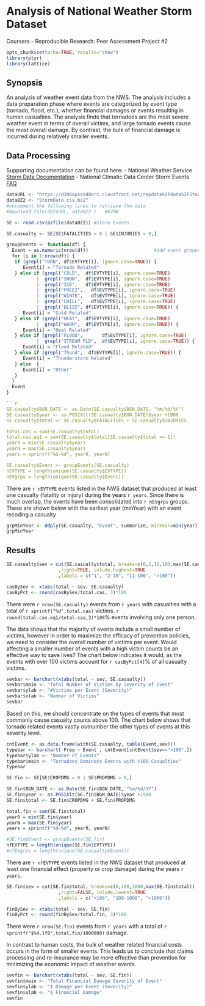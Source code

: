 Analysis of National Weather Storm Dataset
========================================================
Coursera - Reproducible Research: Peer Assessment Project #2

```r
opts_chunk$set(echo=TRUE, results="show")
library(plyr)
library(lattice)
```
## Synopsis

An analysis of weather event data from the NWS.  The analysis includes a data preparation phase where events are categorized by event type (tornado, flood, etc.), whether financial damages or events resulting in human casualties.  The analysis finds that tornadoes are the most severe weather event in terms of overall victims, and large tornado events cause the most overall damage.  By contrast, the bulk of financial damage is incurred during relatively smaller events.

## Data Processing

Supporting documentation can be found here:
- National Weather Service [Storm Data Documentation](https://d396qusza40orc.cloudfront.net/repdata%2Fpeer2_doc%2Fpd01016005curr.pdf)
- National Climatic Data Center Storm Events [FAQ](https://d396qusza40orc.cloudfront.net/repdata%2Fpeer2_doc%2FNCDC%20Storm%20Events-FAQ%20Page.pdf)

```r
dataURL <- "https://d396qusza40orc.cloudfront.net/repdata%2Fdata%2FStormData.csv.bz2"
dataBZ2 <- "StormData.csv.bz2"
#uncomment the following lines to retrieve the data
#download.file(dataURL, dataBZ2 )   #47MB

SE <- read.csv(bzfile(dataBZ2)) #Storm Events
```

```r
SE.casualty <- SE[SE$FATALITIES > 0 | SE$INJURIES > 0,]

groupEvents <- function(df) {
  Event = as.numeric(nrow(df))                        #add event groups
  for (i in 1:nrow(df)) {
   if (grepl("TORN", df$EVTYPE[i], ignore.case=TRUE)) {
      Event[i] = "Tornado Related"
   } else if (grepl("COLD",  df$EVTYPE[i], ignore.case=TRUE)
           |  grepl("SNOW",  df$EVTYPE[i], ignore.case=TRUE) 
           |  grepl("ICE",   df$EVTYPE[i], ignore.case=TRUE) 
           |  grepl("FREEZ",   df$EVTYPE[i], ignore.case=TRUE) 
           |  grepl("WINTE",   df$EVTYPE[i], ignore.case=TRUE) 
           |  grepl("CHILL",   df$EVTYPE[i], ignore.case=TRUE) 
           |  grepl("BLIZZ", df$EVTYPE[i], ignore.case=TRUE)) {
      Event[i] = "Cold Related"
   } else if (grepl("HEAT",  df$EVTYPE[i], ignore.case=TRUE)
           |  grepl("WARM",  df$EVTYPE[i], ignore.case=TRUE)) {
      Event[i] = "Heat Related"
   } else if (grepl("FLOOD",       df$EVTYPE[i], ignore.case=TRUE)
           |  grepl("STREAM FLD",  df$EVTYPE[i], ignore.case=TRUE)) {
      Event[i] = "Flood Related"
   } else if (grepl("Thund",  df$EVTYPE[i], ignore.case=TRUE)) {
      Event[i] = "Thunderstorm Related"
   } else  {
      Event[i] = "Other"
   }
  }
  Event
}

```r
SE.casualty$BGN_DATE <- as.Date(SE.casualty$BGN_DATE, "%m/%d/%Y")
SE.casualty$year <- as.POSIXlt(SE.casualty$BGN_DATE)$year +1900
SE.casualty$total <- SE.casualty$FATALITIES + SE.casualty$INJURIES

total.cas = sum(SE.casualty$total)
total.cas.eq1 = sum(SE.casualty$total[SE.casualty$total == 1])
year0 = min(SE.casualty$year)
yearN = max(SE.casualty$year)
years = sprintf("%d-%d", year0, yearN)

SE.casualty$Event <- groupEvents(SE.casualty)
nEVTYPE = length(unique(SE.casualty$EVTYPE))
nEVgrps = length(unique(SE.casualty$Event))

```
There are `r nEVTYPE` events listed in the NWS dataset that produced at least one casualty (fatality or injury) during the years `r years`.  Since there is much overlap, the events have been consolidated into `r nEVgrps` groups.  These are shown below with the earliest year (minYear) with an event recoding a casualty 
```r
grpMinYear <- ddply(SE.casualty, "Event", summarize, minYear=min(year))
grpMinYear
```
## Results
```r
SE.casualty$sev = cut(SE.casualty$total, breaks=c(0,1,10,100,max(SE.casualty$total)) 
                   ,right=TRUE, inlude.highest=TRUE
                   ,labels = c("1", "2-10", "11-100", ">100"))

casBySev <- xtabs(total ~ sev, SE.casualty)
casByPct <- round(casBySev/total.cas, 3)*100

```

There were `r nrow(SE.casualty)` events from `r years` with casualties with a total of `r sprintf("%d",total.cas)` victims.
  `r round(total.cas.eq1/total.cas,3)*100`% events involving only one person.

The data shows that the majority of events include a small number of victims, however in order to maximize the efficacy of prevention policies, we need to consider the overall number of victims per event.  Would affecting  a smaller number of events with a high victim counts be an effective way to save lives?  The chart below indicates it would, as the events with over 100 victims account for `r casByPct[4]`% of all casualty victims.  
```r
sevbar <- barchart(xtabs(total ~ sev, SE.casualty))
sevbar$main <- "Total Number of Victims by Severity of Event"
sevbar$ylab <- "#Victims per Event (Severity)"
sevbar$xlab <- "Number of Victims"
sevbar
```
  
Based on this, we should concentrate on the types of events that most commonly cause casualty counts above 100.  The chart below shows that tornado related events vastly outnumber the other types of events at this severity level.
  
```r
cntEvent <- as.data.frame(with(SE.casualty, table(Event,sev)))
typebar <- barchart( Freq ~ Event , cntEvent[cntEvent$sev==">100",])
typebar$ylab <- "Number of Events"
typebar$main <- "Tornadoes Dominate Events with >100 Casualties"
typebar
```

```r
SE.fin <- SE[SE$CROPDMG > 0 | SE$PROPDMG > 0,]

SE.fin$BGN_DATE <- as.Date(SE.fin$BGN_DATE, "%m/%d/%Y")
SE.fin$year <- as.POSIXlt(SE.fin$BGN_DATE)$year +1900
SE.fin$total <- SE.fin$CROPDMG + SE.fin$PROPDMG

total.fin = sum(SE.fin$total)
year0 = min(SE.fin$year)
yearN = max(SE.fin$year)
years = sprintf("%d-%d", year0, yearN)

#SE.fin$Event <- groupEvents(SE.fin)
nfEVTYPE = length(unique(SE.fin$EVTYPE))
#nfEVgrps = length(unique(SE.casualty$Event))

```
There are `r nfEVTYPE` events listed in the NWS dataset that produced at least one financial effect (property or crop damage) during the years `r years`.

```r
SE.fin$sev = cut(SE.fin$total, breaks=c(0,100,1000,max(SE.fin$total)) 
                   ,right=FALSE, inlude.lowest=TRUE
                   ,labels = c("<100", "100-1000", ">1000"))

finBySev <- xtabs(total ~ sev, SE.fin)
finByPct <- round(finBySev/total.fin, 3)*100

```

There were `r nrow(SE.fin)` events from `r years`  with a total of `r sprintf("$%4.1fB",total.fin/1000000)` damage.  

In contrast to human costs, the bulk of weather related financial costs occurs in the form of smaller events.  This leads us to conclude that claims processing and re-insurance may be more effective than prevention for minimizing the economic impact of weather events.  
```r
sevfin <- barchart(xtabs(total ~ sev, SE.fin))
sevfin$main <- "Total Financial Damage Severity of Event"
sevfin$ylab <- "$ Damage per Event (Severity)"
sevfin$xlab <- "$ Financial Damage"
sevfin
```
